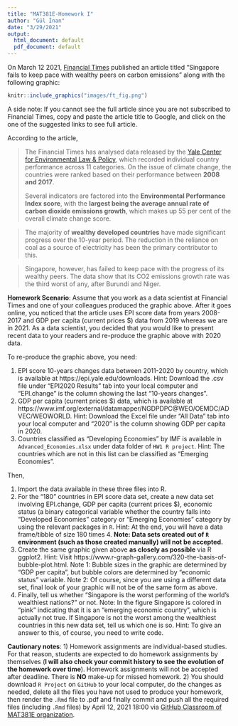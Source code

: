 ```yaml
---
title: "MAT381E-Homework I"
author: "Gül İnan"
date: "3/29/2021"
output:
  html_document: default
  pdf_document: default
---
```



On March 12 2021, [Financial Times](https://www.ft.com/content/a60e9464-a55d-4066-a839-46e334fde094) published an article titled "Singapore fails to keep pace with wealthy peers on carbon emissions" along with the following graphic:


```r
knitr::include_graphics("images/ft_fig.png")
```

A side note: If you cannot see the full article since you are not subscribed to Financial Times, copy and paste the article title to Google, and click on the one of the suggested links to see full article.

According to the article, 

> The Financial Times has analysed data released by the [Yale Center for Environmental Law & 
> Policy](https://epi.yale.edu/), which recorded individual country performance across 11 categories. On the 
> issue of climate change, the countries were ranked based on their performance between **2008 and 
> 2017**. 
>
> Several indicators are factored into the **Environmental Performance Index score**, with the 
> **largest being the average annual rate of carbon dioxide emissions growth**, which makes up 55 
> per cent of the overall climate change score.      

	
> The majority of **wealthy developed countries** have made significant progress over the 
> 10-year period. The reduction in the reliance on coal as a source of electricity has been 
> the primary contributor to this.

> Singapore, however, has failed to keep pace with the progress of its wealthy peers. The 
> data show that its CO2 emissions growth rate was the third worst of any, after Burundi and 
> Niger.


**Homework Scenario**: Assume that you work as a data scientist at Financial Times and one of your colleagues produced the graphic above. After it goes online, you noticed that the article uses EPI score data from years 2008-2017 and GDP per capita (current prices $) data from 2019 whereas we are in 2021. As a data scientist, you decided that you would like to present recent data to your readers and re-produce the graphic above with 2020 data.

To re-produce the graphic above, you need:

1. EPI score 10-years changes data between 2011-2020 by country, which is available at
https://epi.yale.edu/downloads. Hint: Download the .csv file under "EPI2020 Results" tab into your local computer and "EPI.change" is the column showing the last "10-years changes".
2. GDP per capita (current prices $) data, which is available at https://www.imf.org/external/datamapper/NGDPDPC@WEO/OEMDC/ADVEC/WEOWORLD. Hint: Download the Excel file under "All Data" tab into your local computer and "2020" is the column showing GDP per capita in 2020.
3. Countries classified as "Developing Economies" by IMF is available in `Advanced_Economies.xlsx` under data folder of `HW1 R project`. Hint: The countries which are not in this list can be classified as "Emerging Economies".

Then,

1. Import the data available in these three files into R.
2. For the "180" countries in EPI score data set, create a new data set involving EPI.change, GDP per capita (current prices $), economic status (a binary categorical variable whether the country falls into "Developed Economies" category or "Emerging Economies" category by using the relevant packages in `R`. Hint: At the end, you will have a data frame/tibble of size 180 times 4. **Note: Data sets created out of `R` environment (such as those created manually) will not be accepted.**
3. Create the same graphic given above **as closely as possible** via R ggplot2. Hint: Visit https://www.r-graph-gallery.com/320-the-basis-of-bubble-plot.html.
Note 1: Bubble sizes in the graphic are determined by "GDP per capita", but bubble colors are determined by "economic status" variable. Note 2: Of course, since you are using a different data set, final look of your graphic will not be of the same form as above. 
4. Finally, tell us whether "Singapore is the worst performing of the world's wealthiest nations?" or not.
Note: In the figure Singapore is colored in "pink" indicating that it is an "emerging economic country", which is actually not true. If Singapore is not the worst among the wealthiest countries in this new data set, tell us which one is so. Hint: To give an answer to this, of course, you need to write code.


**Cautionary notes**: 
1) Homework assignments are individual-based studies. For that reason, students are expected to do homework assignments by themselves (**I will also check your commit history to see the evolution of the homework over time**). Homework assignments will not be accepted after deadline. There is **NO** make-up for missed homework.
2) You should download `R Project` on `GitHub` to your local computer, do the changes as needed, delete all the files you have not used to produce your homework, then render the `.Rmd` file to .pdf and finally commit and push all the required files (including `.Rmd` files) by
 April 12, 2021 18:00 via [GitHub Classroom of MAT381E organization](https://github.com/MAT381E).
